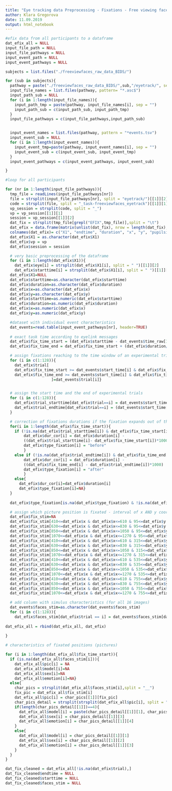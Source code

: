 ```yaml
---
title: "Eye tracking data Preprocessing - Fixations - Free viewing faces"
author: Klara Gregorova
date: 11.09.2019
output: html_notebook
---
```


```r
#efix data from all participants to a dataframe
dat_efix_all = NULL
input_file_path = NULL
input_file_pathways = NULL
input_event_path = NULL
input_event_pathways = NULL

subjects = list.files("./freeviewfaces_raw_data_BIDS/")

for (sub in subjects){
  pathway = paste("./freeviewfaces_raw_data_BIDS/",sub,"/eyetrack/", sep = "")
  input_file_names = list.files(pathway, pattern= "*.asc$")
  input_path_sub = NULL
  for (i in 1:length(input_file_names)){
    input_path_tmp = paste(pathway, input_file_names[i], sep = "")
    input_path_sub = c(input_path_sub, input_path_tmp)
  }
  input_file_pathways = c(input_file_pathways,input_path_sub) 


  input_event_names = list.files(pathway, pattern = "*events.tsv")
  input_event_sub = NULL
  for (i in 1:length(input_event_names)){
    input_event_tmp=paste(pathway, input_event_names[i], sep = "")
    input_event_sub = c(input_event_sub, input_event_tmp)
  }
  input_event_pathways = c(input_event_pathways, input_event_sub)

}
```

```r
#loop for all participants

for (nr in 1:length(input_file_pathways)){
  tmp_file = readLines(input_file_pathways[nr])
  file = strsplit(input_file_pathways[nr], split = "eyetrack/")[[1]][2]
  code = strsplit(file, split = "_task-freeviewfaces_eyetrack")[[1]][1]
  vp_session = strsplit(code, split = "_")
  vp = vp_session[[1]][1]
  session = vp_session[[1]][2]
  dat_fix = strsplit(tmp_file[grepl("EFIX",tmp_file)],split = "\t")
  dat_efix = data.frame(matrix(unlist(dat_fix), nrow = length(dat_fix), byrow=T))
  colnames(dat_efix)= c("X1", "endtime", "duration", "x", "y", "pupilsize")
  dat_efix$X1 = as.character(dat_efix$X1)
  dat_efix$vp = vp
  dat_efix$session = session

  # very basic preprocessing of the dataframe
  for (i in 1:length(dat_efix$X1)){
    dat_efix$eye[i] = strsplit(dat_efix$X1[i], split = " ")[[1]][2]
    dat_efix$starttime[i] = strsplit(dat_efix$X1[i], split = " ")[[1]][5]}
  dat_efix$X1=NULL
  dat_efix$starttime=as.character(dat_efix$starttime)
  dat_efix$duration=as.character(dat_efix$duration)
  dat_efix$x=as.character(dat_efix$x)
  dat_efix$y=as.character(dat_efix$y)
  dat_efix$starttime=as.numeric(dat_efix$starttime)
  dat_efix$duration=as.numeric(dat_efix$duration)
  dat_efix$x=as.numeric(dat_efix$x)
  dat_efix$y=as.numeric(dat_efix$y)

  #dataset with individual event characteristics
  dat_events=read.table(input_event_pathways[nr], header=TRUE)
  
  # exact task time according to eyelink messages
  dat_efix$fix_time_start = (dat_efix$starttime - dat_events$time_raw[1])/1000
  dat_efix$fix_time_end = dat_efix$fix_time_start + (dat_efix$duration/1000)

  # assign fixations reaching to the time window of an experimental trial
  for (i in c(1:128)){ 
    dat_efix$trial[
    dat_efix$fix_time_start >= dat_events$start_time[i] & dat_efix$fix_time_start <  (dat_events$start_time[i]+dat_events$duration[i]) |
    dat_efix$fix_time_end >= dat_events$start_time[i] & dat_efix$fix_time_end< (dat_events$start_time[i]+dat_events$duration[i])
                    ]=dat_events$trial[i]}


  # assign the start time and the end of experimental trials
  for (i in c(1:128)){
    dat_efix$trial_starttime[dat_efix$trial==i] = dat_events$start_time[i]
    dat_efix$trial_endtime[dat_efix$trial==i] = (dat_events$start_time[i] + dat_events$duration[i])
  }

  # correction of fixations durations if the fixation expands out of the time window of the experimental trial
  for(i in 1:length(dat_efix$fix_time_start)){
    if (!is.na(dat_efix$trial_starttime[i]) & dat_efix$fix_time_start[i]<dat_efix$trial_starttime[i]){
        dat_efix$dur_cor[i] = dat_efix$duration[i] - 
        ((dat_efix$trial_starttime[i]- dat_efix$fix_time_start[i])*1000)
        dat_efix$type_fixation[i] = "before"
        }
    else if (!is.na(dat_efix$trial_endtime[i]) & dat_efix$fix_time_end[i]>dat_efix$trial_endtime[i]){
        dat_efix$dur_cor[i] = dat_efix$duration[i] - 
        ((dat_efix$fix_time_end[i] - dat_efix$trial_endtime[i])*1000)
        dat_efix$type_fixation[i] = "after"
        }
    else{
      dat_efix$dur_cor[i]=dat_efix$duration[i]
      dat_efix$type_fixation[i]=NA}
  }
  
  dat_efix$type_fixation[is.na(dat_efix$type_fixation) & !is.na(dat_efix$trial)]="complete"

  # assign which picture position is fixated - interval of x AND y coordinates has to be met
  dat_efix$fix_stim=NA
  dat_efix$fix_stim[410<=dat_efix$x & dat_efix$x<=610 & 95<=dat_efix$y & dat_efix$y<=295] = 1
  dat_efix$fix_stim[630<=dat_efix$x & dat_efix$x<=830 & 95<=dat_efix$y & dat_efix$y<=295] = 2
  dat_efix$fix_stim[850<=dat_efix$x & dat_efix$x<=1050 & 95<=dat_efix$y & dat_efix$y<=295] = 3
  dat_efix$fix_stim[1070<=dat_efix$x & dat_efix$x<=1270 & 95<=dat_efix$y & dat_efix$y<=295] = 4
  dat_efix$fix_stim[410<=dat_efix$x & dat_efix$x<=610 & 315<=dat_efix$y & dat_efix$y<=515] = 5
  dat_efix$fix_stim[630<=dat_efix$x & dat_efix$x<=830 & 315<=dat_efix$y & dat_efix$y<=515] = 6
  dat_efix$fix_stim[850<=dat_efix$x & dat_efix$x<=1050 & 315<=dat_efix$y & dat_efix$y<=515] = 7
  dat_efix$fix_stim[1070<=dat_efix$x & dat_efix$x<=1270 & 315<=dat_efix$y & dat_efix$y<=515] = 8
  dat_efix$fix_stim[410<=dat_efix$x & dat_efix$x<=610 & 535<=dat_efix$y & dat_efix$y<=735] = 9
  dat_efix$fix_stim[630<=dat_efix$x & dat_efix$x<=830 & 535<=dat_efix$y & dat_efix$y<=735] = 10
  dat_efix$fix_stim[850<=dat_efix$x & dat_efix$x<=1050 & 535<=dat_efix$y & dat_efix$y<=735] = 11
  dat_efix$fix_stim[1070<=dat_efix$x & dat_efix$x<=1270 & 535<=dat_efix$y & dat_efix$y<=735] = 12
  dat_efix$fix_stim[410<=dat_efix$x & dat_efix$x<=610 & 755<=dat_efix$y & dat_efix$y<=955] = 13
  dat_efix$fix_stim[630<=dat_efix$x & dat_efix$x<=830 & 755<=dat_efix$y & dat_efix$y<=955] = 14
  dat_efix$fix_stim[850<=dat_efix$x & dat_efix$x<=1050 & 755<=dat_efix$y & dat_efix$y<=955] = 15
  dat_efix$fix_stim[1070<=dat_efix$x & dat_efix$x<=1270 & 755<=dat_efix$y & dat_efix$y<=955] = 16

  # add column with simulus characteristics (for all 16 images)
  dat_events$faces_stim=as.character(dat_events$faces_stim)
  for (i in c(1:128)){
    dat_efix$faces_stim[dat_efix$trial == i] = dat_events$faces_stim[dat_events$trial == i]}
  
dat_efix_all = rbind(dat_efix_all, dat_efix)
  
}
```

```r
# characteristics of fixated positions (pictures)

for (i in 1:length(dat_efix_all$fix_time_start)){
  if (is.na(dat_efix_all$faces_stim[i])){
    dat_efix_all$pic[i] = NA
    dat_efix_all$model[i]=NA
    dat_efix_all$sex[i]=NA
    dat_efix_all$emotion[i]=NA}
  else{
    char_pics = strsplit(dat_efix_all$faces_stim[i],split = "__")
    fix_pic = dat_efix_all$fix_stim[i]
    dat_efix_all$pic[i] = char_pics[[1]][fix_pic]
    char_pics_detail = strsplit(strsplit(dat_efix_all$pic[i], split = "_")[[1]][2], split = "")
    if(length(char_pics_detail[[1]])==4){
      dat_efix_all$model[i] = paste(char_pics_detail[[1]][1], char_pics_detail[[1]][2], sep = "")
      dat_efix_all$sex[i] = char_pics_detail[[1]][3]
      dat_efix_all$emotion[i] = char_pics_detail[[1]][4]
    }
    else{
      dat_efix_all$model[i] = char_pics_detail[[1]][1]
      dat_efix_all$sex[i] = char_pics_detail[[1]][2]
      dat_efix_all$emotion[i] = char_pics_detail[[1]][3]
    }
  }
}
```

```r
dat_fix_cleaned = dat_efix_all[!is.na(dat_efix$trial),]
dat_fix_cleaned$endtime = NULL
dat_fix_cleaned$starttime = NULL
dat_fix_cleaned$faces_stim = NULL
```
